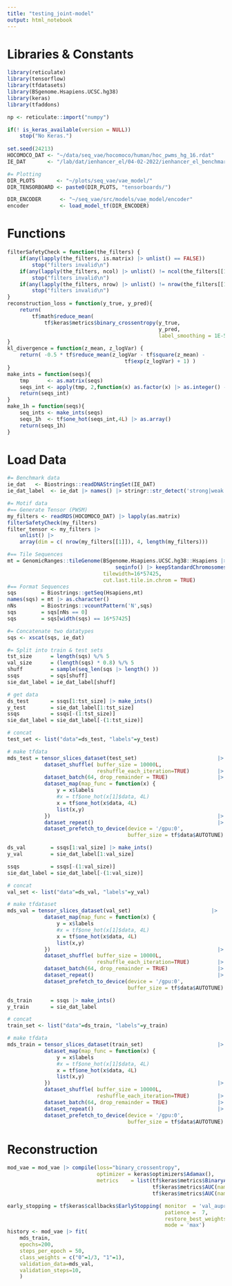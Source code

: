 ```yaml
---
title: "testing_joint-model"
output: html_notebook
---
```


# Libraries & Constants
```r
library(reticulate)
library(tensorflow)
library(tfdatasets)
library(BSgenome.Hsapiens.UCSC.hg38)
library(keras)
library(tfaddons)

np <- reticulate::import("numpy")

if(! is_keras_available(version = NULL)) 
    stop("No Keras.")
 
set.seed(24213)
HOCOMOCO_DAT <- "~/data/seq_vae/hocomoco/human/hoc_pwms_hg_16.rdat"
IE_DAT       <- "/lab/dat/ienhancer_el/04-02-2022/ienhancer_el_benchmark_labeled.fa.gz"

#= Plotting
DIR_PLOTS       <- "~/plots/seq_vae/vae_model/"
DIR_TENSORBOARD <- paste0(DIR_PLOTS, "tensorboards/")

DIR_ENCODER      <- "~/seq_vae/src/models/vae_model/encoder"
encoder          <- load_model_tf(DIR_ENCODER)
```

# Functions
```r
filterSafetyCheck = function(the_filters) {
    if(any(lapply(the_filters, is.matrix) |> unlist() == FALSE))            
        stop("filters invalid\n")
    if(any(lapply(the_filters, ncol) |> unlist() != ncol(the_filters[[1]]))) 
        stop("filters invalid\n")
    if(any(lapply(the_filters, nrow) |> unlist() != nrow(the_filters[[1]]))) 
        stop("filters invalid\n")
}
reconstruction_loss = function(y_true, y_pred){
    return(
        tf$math$reduce_mean(
            tf$keras$metrics$binary_crossentropy(y_true,
                                                 y_pred,
                                                 label_smoothing = 1E-5)))
}
kl_divergence = function(z_mean, z_logVar) {
    return( -0.5 * tf$reduce_mean(z_logVar - tf$square(z_mean) - 
                                      tf$exp(z_logVar) + 1) )
}
make_ints = function(seqs){
    tmp      <- as.matrix(seqs)
    seqs_int <- apply(tmp, 2,function(x) as.factor(x) |> as.integer() - 1L)
    return(seqs_int)
}
make_1h = function(seqs){
    seq_ints <- make_ints(seqs)
    seqs_1h  <- tf$one_hot(seqs_int,4L) |> as.array()
    return(seqs_1h)
}
```
# Load Data
```r
#= Benchmark data
ie_dat   <- Biostrings::readDNAStringSet(IE_DAT)
ie_dat_label  <- ie_dat |> names() |> stringr::str_detect('strong|weak') |> as.integer()

#= Motif data
#== Generate Tensor (PWSM)
my_filters <- readRDS(HOCOMOCO_DAT) |> lapply(as.matrix)
filterSafetyCheck(my_filters)
filter_tensor <- my_filters |> 
    unlist() |> 
    array(dim = c( nrow(my_filters[[1]]), 4, length(my_filters)))

#== Tile Sequences
mt = GenomicRanges::tileGenome(BSgenome.Hsapiens.UCSC.hg38::Hsapiens |> 
                                   seqinfo() |> keepStandardChromosomes(), 
                               tilewidth=16*57425,
                               cut.last.tile.in.chrom = TRUE)
#== Format Sequences
sqs        = Biostrings::getSeq(Hsapiens,mt) 
names(sqs) = mt |> as.character()
nNs        = Biostrings::vcountPattern('N',sqs)
sqs        = sqs[nNs == 0]
sqs        = sqs[width(sqs) == 16*57425]

#= Concatenate two datatypes
sqs <- xscat(sqs, ie_dat)

#= Split into train & test sets
tst_size      = length(sqs) %/% 5
val_size      = (length(sqs) * 0.8) %/% 5
shuff         = sample(seq_len(sqs |> length() ))
ssqs          = sqs[shuff]
sie_dat_label = ie_dat_label[shuff]
```

```r
# get data
ds_test       = ssqs[1:tst_size] |> make_ints()
y_test        = sie_dat_label[1:tst_size]
ssqs          = ssqs[-(1:tst_size)]
sie_dat_label = sie_dat_label[-(1:tst_size)]

# concat
test_set <- list("data"=ds_test, "labels"=y_test)
```

```R
# make tfdata
mds_test = tensor_slices_dataset(test_set)                          |>
            dataset_shuffle( buffer_size = 10000L,
                             reshuffle_each_iteration=TRUE)         |>
            dataset_batch(64, drop_remainder = TRUE)                |>
            dataset_map(map_func = function(x) {
                y = x$labels
                #x = tf$one_hot(x[1]$data, 4L)
                x = tf$one_hot(x$data, 4L)
                list(x,y)
            })                                                      |>
            dataset_repeat()                                        |>
            dataset_prefetch_to_device(device = '/gpu:0',
                                       buffer_size = tf$data$AUTOTUNE)

```

```r
ds_val        = ssqs[1:val_size] |> make_ints()
y_val         = sie_dat_label[1:val_size]

ssqs          = ssqs[-(1:val_size)]
sie_dat_label = sie_dat_label[-(1:val_size)]

# concat
val_set <- list("data"=ds_val, "labels"=y_val)

# make tfdataset
mds_val = tensor_slices_dataset(val_set)                          |>
            dataset_map(map_func = function(x) {
                y = x$labels
                #x = tf$one_hot(x[1]$data, 4L)
                x = tf$one_hot(x$data, 4L)
                list(x,y)
            })                                                      |>
            dataset_shuffle( buffer_size = 10000L,
                             reshuffle_each_iteration=TRUE)         |>
            dataset_batch(64, drop_remainder = TRUE)                |>
            dataset_repeat()                                        |>
            dataset_prefetch_to_device(device = '/gpu:0',
                                       buffer_size = tf$data$AUTOTUNE)
```

```r
ds_train      = ssqs |> make_ints()
y_train       = sie_dat_label

# concat
train_set <- list("data"=ds_train, "labels"=y_train)

# make tfdata
mds_train = tensor_slices_dataset(train_set)                        |>
            dataset_map(map_func = function(x) {
                y = x$labels
                #x = tf$one_hot(x[1]$data, 4L)
                x = tf$one_hot(x$data, 4L)
                list(x,y)
            })                                                      |>
            dataset_shuffle( buffer_size = 10000L,
                             reshuffle_each_iteration=TRUE)         |>
            dataset_batch(64, drop_remainder = TRUE)                |>
            dataset_repeat()                                        |>
            dataset_prefetch_to_device(device = '/gpu:0',
                                       buffer_size = tf$data$AUTOTUNE)
```

# Reconstruction
```R
mod_vae = mod_vae |> compile(loss="binary_crossentropy",
                             optimizer = keras$optimizers$Adamax(),
                             metrics    = list(tf$keras$metrics$BinaryAccuracy(name="acc"),
                                               tf$keras$metrics$AUC(name="auroc"),
                                               tf$keras$metrics$AUC(name="auprc", curve="PR")))

early_stopping = tf$keras$callbacks$EarlyStopping( monitor  = 'val_auprc',
                                                   patience =  7,
                                                   restore_best_weights = TRUE,
                                                   mode = 'max')
history <- mod_vae |> fit(
    mds_train,
    epochs=200,
    steps_per_epoch = 50,
    class_weights = c("0"=1/3, "1"=1),
    validation_data=mds_val,
    validation_steps=10,
    )
```